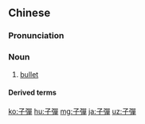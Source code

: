 {{also|子弹}}
==Chinese==
{{zh-forms|s=子弹}}

===Pronunciation===
{{zh-pron
|m=zǐdàn
|c=zi2 daan6-2
|h=pfs=chṳ́-thàn
|mn=qz,tw:chí-tôaⁿ/tw,xm,zz:chú-tân
|ma=Zh-zidàn.ogg
|cat=n
}}

===Noun===
{{zh-noun}}

# [[bullet]] {{zh-mw|粒|顆|發}}

====Derived terms====
{{zh-der|子彈列車}}

{{zh-cat|Intermediate}}

[[ko:子彈]]
[[hu:子彈]]
[[mg:子彈]]
[[ja:子彈]]
[[uz:子彈]]